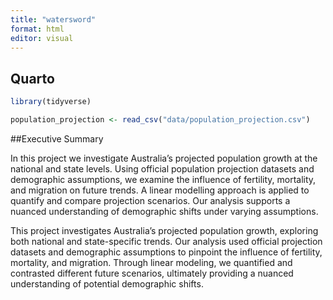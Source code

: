 ```yaml
---
title: "watersword"
format: html
editor: visual
---
```


## Quarto

```r
library(tidyverse)
```

```r
population_projection <- read_csv("data/population_projection.csv")
```


##Executive Summary

In this project we investigate Australia's projected population growth at the national and state levels. Using official population projection datasets and demographic assumptions, we examine the influence of fertility, mortality, and migration on future trends. A linear modelling approach is applied to quantify and compare projection scenarios. Our analysis supports a nuanced understanding of demographic shifts under varying assumptions.

This project investigates Australia's projected population growth, exploring both national and state-specific trends. Our analysis used official projection datasets and demographic assumptions to pinpoint the influence of fertility, mortality, and migration. Through linear modeling, we quantified and contrasted different future scenarios, ultimately providing a nuanced understanding of potential demographic shifts.